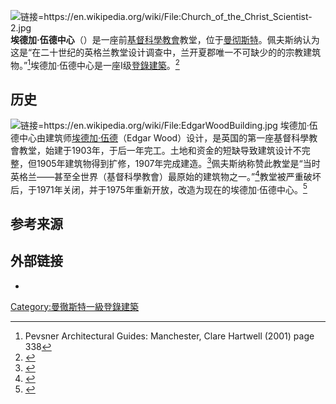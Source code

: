 {{expand|time=2016-07-27T05:58:22+00:00}}
[[File:Church_of_the_Christ_Scientist-2.jpg|链接=https://en.wikipedia.org/wiki/File:Church_of_the_Christ_Scientist-2.jpg]]
'''埃德加·伍德中心'''（{{lang-en|'''Edgar Wood Centre'''}}）是一座前[[基督科學教會|基督科學教會]]教堂，位于[[曼彻斯特|曼彻斯特]]。佩夫斯纳认为这是“在二十世纪的英格兰教堂设计调查中，兰开夏郡唯一不可缺少的的宗教建筑物。”<ref>Pevsner Architectural Guides: Manchester, Clare Hartwell (2001) page 338</ref>埃德加·伍德中心是一座I级[[登錄建築|登錄建築]]。<ref name="BB">{{cite web|url=http://britishlistedbuildings.co.uk/en-388057-the-edgar-wood-centre-manchester|title=The Edgar Wood Centre, Manchester|work=British Listed Buildings|accessdate=2016-07-27|archive-date=2012-04-06|archive-url=https://web.archive.org/web/20120406214741/http://britishlistedbuildings.co.uk/en-388057-the-edgar-wood-centre-manchester|dead-url=no}}</ref>

== 历史 ==
[[File:EdgarWoodBuilding.jpg|链接=https://en.wikipedia.org/wiki/File:EdgarWoodBuilding.jpg]]
埃德加·伍德中心由建筑师[[埃德加·伍德|埃德加·伍德]]（Edgar Wood）设计，是英国的第一座基督科學教會教堂，始建于1903年，于后一年完工。土地和资金的短缺导致建筑设计不完整，但1905年建筑物得到扩修，1907年完成建造。<ref name="Hart">{{cite book|title=Lancashire: Manchester and the South-East|publisher=Yale University Press|year=2004|isbn=0-300-10583-5|series=The buildings of England|location=New Haven, Conn. ; London|author=Hartwell, Clare|author2=Matthew Hyde|author3=Nikolaus Pevsner}}</ref>佩夫斯纳称赞此教堂是“当时英格兰——甚至全世界（基督科學教會）最原始的建筑物之一。”<ref>{{cite book|title=South Lancashire|publisher=Penguin|year=1969|isbn=0-14-071036-1|series=The buildings of England|location=Harmondsworth|author=Pevsner, Nikolaus}}</ref>教堂被严重破坏后，于1971年关闭，并于1975年重新开放，改造为现在的埃德加·伍德中心。<ref>{{cite news|title='Wood' you credit it!|work=Manchester Forum Summer 2003|publisher=Manchester Civic Society|author=Cockburn, Mary-Ann}}</ref>

== 参考来源 ==
{{reflist}}

== 外部链接 ==
* {{IoE|388057}}

[[Category:曼徹斯特一級登錄建築|Category:曼徹斯特一級登錄建築]]